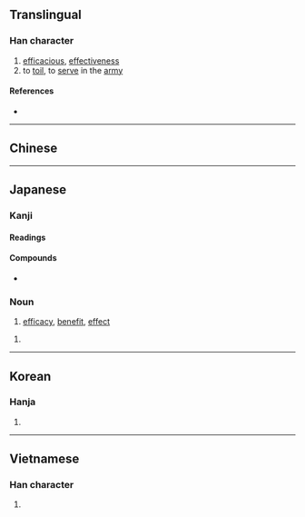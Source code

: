 {{character info/new}}
{{also|效}}
==Translingual==

===Han character===
{{Han char|rn=19|rad=力|as=06|sn=8|four=|canj=YKKS|ids=⿰交力}}

# [[efficacious]], [[effectiveness]]
# to [[toil]], to [[serve]] in the [[army]]

====References====
* {{Han ref|kx=0147.120|dkj=02334|dj=0331.200|hdz=10370.010|uh=52B9|ud=21177}}

----

==Chinese==
{{zh-see|效|v}}

----

==Japanese==

===Kanji===
{{ja-kanji|grade=5|rs=力06|kyu=效}}

====Readings====
{{ja-readings
|goon=ぎょう
|kanon=こう
|kun=き-く, なら-う, いた-す
}}

====Compounds====
* {{ja-r|有効|ゆうこう}}

===Noun===
{{ja-noun|こう}}

# [[efficacy]], [[benefit]], [[effect]]

{{ja-noun|かい}}

# {{alternative form of|甲斐|lang=ja}}

----

==Korean==

===Hanja===
{{ko-hanja|hangeul=[[효]]|rv=hyo|mr=hyo}}

# {{defn|lang=ko|sort=力06}}

----

==Vietnamese==

===Han character===
{{vi-readings|rs=力06|hanviet=hiệu}}

# {{defn|lang=vi|sort=力06}}